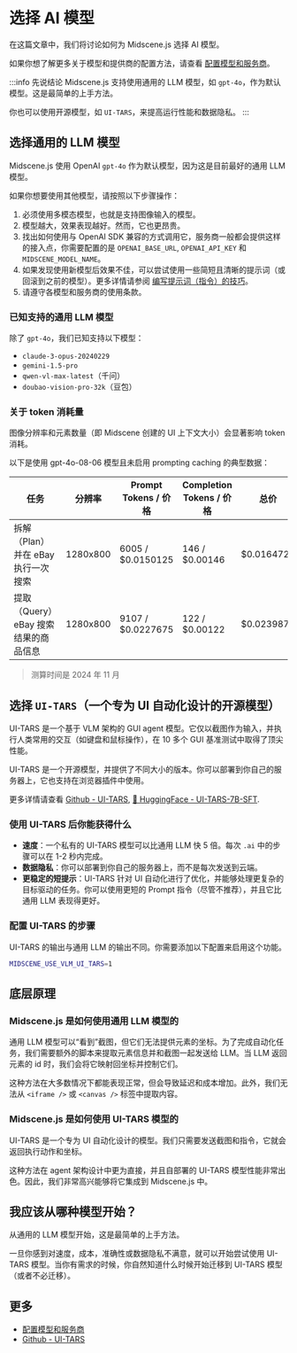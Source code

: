 # 选择 AI 模型

在这篇文章中，我们将讨论如何为 Midscene.js 选择 AI 模型。

如果你想了解更多关于模型和提供商的配置方法，请查看 [配置模型和服务商](./model-provider)。

:::info 先说结论
Midscene.js 支持使用通用的 LLM 模型，如 `gpt-4o`，作为默认模型。这是最简单的上手方法。

你也可以使用开源模型，如 `UI-TARS`，来提高运行性能和数据隐私。
:::

## 选择通用的 LLM 模型

Midscene.js 使用 OpenAI `gpt-4o` 作为默认模型，因为这是目前最好的通用 LLM 模型。

如果你想要使用其他模型，请按照以下步骤操作：
1. 必须使用多模态模型，也就是支持图像输入的模型。
1. 模型越大，效果表现越好。然而，它也更昂贵。
1. 找出如何使用与 OpenAI SDK 兼容的方式调用它，服务商一般都会提供这样的接入点，你需要配置的是 `OPENAI_BASE_URL`, `OPENAI_API_KEY` 和 `MIDSCENE_MODEL_NAME`。
1. 如果发现使用新模型后效果不佳，可以尝试使用一些简短且清晰的提示词（或回滚到之前的模型）。更多详情请参阅 [编写提示词（指令）的技巧](./prompting-tips)。
1. 请遵守各模型和服务商的使用条款。

### 已知支持的通用 LLM 模型

除了 `gpt-4o`，我们已知支持以下模型：

- `claude-3-opus-20240229`
- `gemini-1.5-pro`
- `qwen-vl-max-latest`（千问）
- `doubao-vision-pro-32k`（豆包）

### 关于 token 消耗量

图像分辨率和元素数量（即 Midscene 创建的 UI 上下文大小）会显著影响 token 消耗。

以下是使用 gpt-4o-08-06 模型且未启用 prompting caching 的典型数据：

|任务 | 分辨率 | Prompt Tokens / 价格 | Completion Tokens / 价格 | 总价 |
|-----|------------|--------------|---------------|--------------|
|拆解（Plan）并在 eBay 执行一次搜索| 1280x800| 6005 / $0.0150125 |146 / $0.00146| $0.0164725 |
|提取（Query）eBay 搜索结果的商品信息| 1280x800 | 9107 / $0.0227675 | 122 / $0.00122 | $0.0239875 |

> 测算时间是 2024 年 11 月


## 选择 `UI-TARS`（一个专为 UI 自动化设计的开源模型）

UI-TARS 是一个基于 VLM 架构的 GUI agent 模型。它仅以截图作为输入，并执行人类常用的交互（如键盘和鼠标操作），在 10 多个 GUI 基准测试中取得了顶尖性能。

UI-TARS 是一个开源模型，并提供了不同大小的版本。你可以部署到你自己的服务器上，它也支持在浏览器插件中使用。

更多详情请查看 [Github - UI-TARS](https://github.com/bytedance/ui-tars), [🤗 HuggingFace - UI-TARS-7B-SFT](https://huggingface.co/bytedance-research/UI-TARS-7B-SFT).

### 使用 UI-TARS 后你能获得什么

- **速度**：一个私有的 UI-TARS 模型可以比通用 LLM 快 5 倍。每次 `.ai` 中的步骤可以在 1-2 秒内完成。
- **数据隐私**：你可以部署到你自己的服务器上，而不是每次发送到云端。
- **更稳定的短提示**：UI-TARS 针对 UI 自动化进行了优化，并能够处理更复杂的目标驱动的任务。你可以使用更短的 Prompt 指令（尽管不推荐），并且它比通用 LLM 表现得更好。

### 配置 UI-TARS 的步骤

UI-TARS 的输出与通用 LLM 的输出不同。你需要添加以下配置来启用这个功能。

```bash
MIDSCENE_USE_VLM_UI_TARS=1
```

## 底层原理

### Midscene.js 是如何使用通用 LLM 模型的

通用 LLM 模型可以“看到”截图，但它们无法提供元素的坐标。为了完成自动化任务，我们需要额外的脚本来提取元素信息并和截图一起发送给 LLM。当 LLM 返回元素的 id 时，我们会将它映射回坐标并控制它们。

这种方法在大多数情况下都能表现正常，但会导致延迟和成本增加。此外，我们无法从 `<iframe />` 或 `<canvas />` 标签中提取内容。

### Midscene.js 是如何使用 UI-TARS 模型的

UI-TARS 是一个专为 UI 自动化设计的模型。我们只需要发送截图和指令，它就会返回执行动作和坐标。

这种方法在 agent 架构设计中更为直接，并且自部署的 UI-TARS 模型性能非常出色。因此，我们非常高兴能够将它集成到 Midscene.js 中。

## 我应该从哪种模型开始？

从通用的 LLM 模型开始，这是最简单的上手方法。

一旦你感到对速度，成本，准确性或数据隐私不满意，就可以开始尝试使用 UI-TARS 模型。当你有需求的时候，你自然知道什么时候开始迁移到 UI-TARS 模型（或者不必迁移）。

## 更多

* [配置模型和服务商](./model-provider)
* [Github - UI-TARS](https://github.com/bytedance/ui-tars)